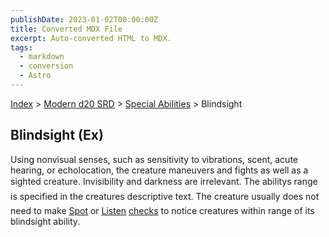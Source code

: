 ```yaml
---
publishDate: 2023-01-02T00:00:00Z
title: Converted MDX File
excerpt: Auto-converted HTML to MDX.
tags:
  - markdown
  - conversion
  - Astro
---
```


[Index](-index) > [Modern d20 SRD](modern-d20-srd-index) > [Special Abilities](modern-d20-srd-special-abilities-index) > Blindsight

## Blindsight (Ex)

Using nonvisual senses, such as sensitivity to vibrations, scent, acute hearing, or echolocation, the creature maneuvers and fights as well as a sighted creature. Invisibility and darkness are irrelevant. The abilitys range is specified in the creatures descriptive text. The creature usually does not need to make [Spot](modern-d20-srd-skills-spot) or [Listen](modern-d20-srd-skills-listen) [checks](modern-d20-srd-skills-skill-basics) to notice creatures within range of its blindsight ability.
